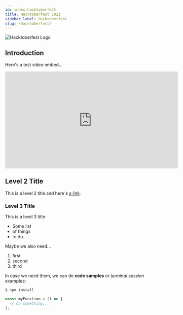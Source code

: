 ```yaml
---
id: index-hacktoberfest
title: Hacktoberfest 2021
sidebar_label: Hacktoberfest
slug: /hacktoberfest/
---
```


![Hacktoberfest Logo](images/hacktoberfest-logo.png)

## Introduction

Here's a test video embed...

<iframe width="560" height="315" src="https://www.youtube.com/embed/xdROBvMb4LE" frameborder="0" allow="accelerometer; autoplay; clipboard-write; encrypted-media; gyroscope; picture-in-picture" allowfullscreen></iframe>

## Level 2 Title

This is a level 2 title and here's [a link](https://redis.io).

### Level 3 Title

This is a level 3 title

* Some list
* of things
* to do...

Maybe we also need...

1. first
2. second
3. third

In case we need them, we can do **code samples** or _terminal session_ examples:

```bash
$ npm install
```

```javascript
const myFunction = () => {
  // do something...
};
```